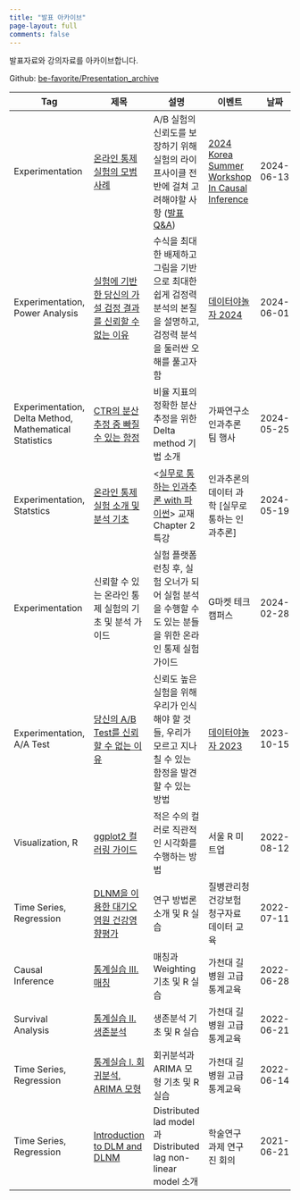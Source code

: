 ```yaml
---
title: "발표 아카이브"
page-layout: full
comments: false
---
```


발표자료와 강의자료를 아카이브합니다.

Github: [be-favorite/Presentation_archive](https://github.com/be-favorite/Presentation_archive)

| Tag                                                    | 제목                                                                                                                                                                          | 설명                                                                                                                                                                                                                                                                                                                                 | 이벤트                                                                                                               | 날짜       | 장소                                                                                          |
|-----------|-----------|---------------------|-----------|-----------|-----------|
| Experimentation                                        | [온라인 통제 실험의 모범 사례](https://be-favorite.github.io/Presentation_archive/materials/Korea%20Summer%20Workshop%20ln%20Causal%20Inference_2024_OCEs_Best_Practices.pdf) | A/B 실험의 신뢰도를 보장하기 위해 실험의 라이프사이클 전반에 걸쳐 고려해야할 사항 ([발표 Q&A](https://github.com/be-favorite/Presentation_archive/wiki/%5BQ&A%5D-2024-Korea-Summer-Workshop-ln-Causal-Inference--%EC%98%A8%EB%9D%BC%EC%9D%B8-%ED%86%B5%EC%A0%9C-%EC%8B%A4%ED%97%98%EC%9D%98-%EB%AA%A8%EB%B2%94-%EC%82%AC%EB%A1%80-)) | [2024 Korea Summer Workshop In Causal Inference](https://sites.google.com/view/causal-inference2024/home?authuser=0) | 2024-06-13 | Zoom                                                                                          |
| Experimentation, Power Analysis                        | [실험에 기반한 당신의 가설 검정 결과를 신뢰할 수 없는 이유](https://be-favorite.github.io/Presentation_archive/materials/Datayanolja_2024_Power_Analysis.pdf)                 | 수식을 최대한 배제하고 그림을 기반으로 최대한 쉽게 검정력 분석의 본질을 설명하고, 검정력 분석을 둘러싼 오해를 풀고자 함                                                                                                                                                                                                              | [데이터야놀자 2024](https://datayanolja.kr/)                                                                         | 2024-06-01 | 광화문 마이크로소프트 오피스, Youtube (업로드 예정)                                           |
| Experimentation, Delta Method, Mathematical Statistics | [CTR의 분산 추정 중 빠질 수 있는 함정](https://be-favorite.github.io/Presentation_archive/materials/Pseudolab_Pifalls_Variance_Estimation_Ratio_Metrics.pdf)                  | 비율 지표의 정확한 분산 추정을 위한 Delta method 기법 소개                                                                                                                                                                                                                                                                           | 가짜연구소 인과추론 팀 행사                                                                                          | 2024-05-25 | 삼성동 op.gg 사옥                                                                             |
| Experimentation, Statstics                             | [온라인 통제 실험 소개 및 분석 기초](https://be-favorite.github.io/Presentation_archive/materials/Introduction_to_OCEs.pdf)                                                   | \<[실무로 통하는 인과추론 with 파이썬](https://product.kyobobook.co.kr/detail/S000212577153)\> 교재 Chapter 2 특강                                                                                                                                                                                                                   | 인과추론의 데이터 과학 \[실무로 통하는 인과추론\]                                                                    | 2024-05-19 | [Youtube](https://youtu.be/FYTPUnBl-lQ?si=Ww9v_JwkXUbpBjtc)                                   |
| Experimentation                                        | 신뢰할 수 있는 온라인 통제 실험의 기초 및 분석 가이드                                                                                                                         | 실험 플랫폼 런칭 후, 실험 오너가 되어 실험 분석을 수행할 수도 있는 분들을 위한 온라인 통제 실험 가이드                                                                                                                                                                                                                               | G마켓 테크캠퍼스                                                                                                     | 2024-02-28 | Zoom                                                                                          |
| Experimentation, A/A Test                              | [당신의 A/B Test를 신뢰할 수 없는 이유](https://be-favorite.github.io/Presentation_archive/Datayanolja_2023_Trustworthy_ABtest.pdf)                                           | 신뢰도 높은 실험을 위해 우리가 인식해야 할 것들, 우리가 모르고 지나칠 수 있는 함정을 발견할 수 있는 방법                                                                                                                                                                                                                             | [데이터야놀자 2023](https://datayanolja.kr/)                                                                         | 2023-10-15 | 역삼 센터필드 EAST 18F AWS Korea, [Youtube](https://youtu.be/J4zjwJNYyPM?si=TFYm01c1hDr1rYeL) |
| Visualization, R                                       | [ggplot2 컬러링 가이드](https://be-favorite.github.io/Presentation_archive/coloring_guide/coloring_guide.html#1)                                                              | 적은 수의 컬러로 직관적인 시각화를 수행하는 방법                                                                                                                                                                                                                                                                                     | 서울 R 미트업                                                                                                        | 2022-08-12 | 건국대학교 상허연구관                                                                         |
| Time Series, Regression                                | [DLNM을 이용한 대기오염원 건강영향평가](https://be-favorite.github.io/Presentation_archive/kdca_dlnm/kdca_dlnm.html#1)                                                        | 연구 방법론 소개 및 R 실습                                                                                                                                                                                                                                                                                                           | 질병관리청 건강보험 청구자료 데이터 교육                                                                             | 2022-07-11 | 가천대학교 의과대학                                                                           |
| Causal Inference                                       | [통계실습 III. 매칭](https://be-favorite.github.io/Presentation_archive/3_matching/3_matching.html#1)                                                                         | 매칭과 Weighting 기초 및 R 실습                                                                                                                                                                                                                                                                                                      | 가천대 길병원 고급통계교육                                                                                           | 2022-06-28 | 가천대학교 의과대학                                                                           |
| Survival Analysis                                      | [통계실습 II. 생존분석](https://be-favorite.github.io/Presentation_archive/2_survival/2_survival.html#1)                                                                      | 생존분석 기초 및 R 실습                                                                                                                                                                                                                                                                                                              | 가천대 길병원 고급통계교육                                                                                           | 2022-06-21 | 가천대학교 의과대학                                                                           |
| Time Series, Regression                                | [통계실습 I. 회귀분석, ARIMA 모형](https://be-favorite.github.io/Presentation_archive/1_regression_arima/1_regression_arima.html#1)                                           | 회귀분석과 ARIMA 모형 기초 및 R 실습                                                                                                                                                                                                                                                                                                 | 가천대 길병원 고급통계교육                                                                                           | 2022-06-14 | 가천대학교 의과대학                                                                           |
| Time Series, Regression                                | [Introduction to DLM and DLNM](https://be-favorite.github.io/Presentation_archive/DLM%2C%20DLNM/Introduction_dlm%2Cdlnm.html#1)                                               | Distributed lad model과 Distributed lag non-linear model 소개                                                                                                                                                                                                                                                                        | 학술연구 과제 연구진 회의                                                                                            | 2021-06-21 | Zoom                                                                                          |
